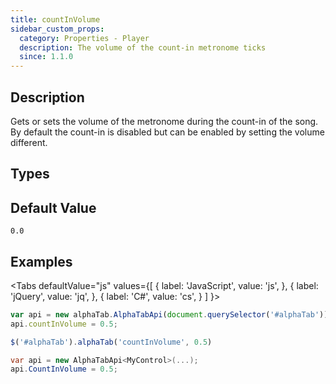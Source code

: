 ```yaml
---
title: countInVolume
sidebar_custom_props:
  category: Properties - Player
  description: The volume of the count-in metronome ticks
  since: 1.1.0
---
```


<SinceBadge since="1.1.0" />


## Description
Gets or sets the volume of the metronome during the count-in of the song. By default the count-in is disabled but can be enabled by setting the volume different.

## Types

<TypeTable>
    <TypeRow type="all" name="double" />
</TypeTable>

## Default Value

`0.0`

## Examples

<Tabs
  defaultValue="js"
  values={[
    { label: 'JavaScript', value: 'js', },
    { label: 'jQuery', value: 'jq', },
    { label: 'C#', value: 'cs', }
  ]
}>
<TabItem value="js">

```js
var api = new alphaTab.AlphaTabApi(document.querySelector('#alphaTab'));
api.countInVolume = 0.5;
```

</TabItem>
<TabItem value="jq">

```js
$('#alphaTab').alphaTab('countInVolume', 0.5)
```

</TabItem>
<TabItem value="cs">

```csharp
var api = new AlphaTabApi<MyControl>(...);
api.CountInVolume = 0.5;
```

</TabItem>
</Tabs>